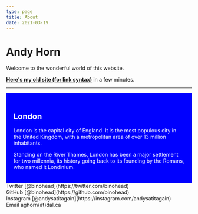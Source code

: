 ```yaml
---
type: page
title: About
date: 2021-03-19
---
```


# Andy Horn

Welcome to the wonderful world of this website.

[**Here's my old site (for link syntax)**](http://leonardlab.biology.dal.ca/Andy/) in a few minutes.

---

<div style="background-color:blue;color:white;padding:20px;">
  <h2>London</h2>
  <p>London is the capital city of England. It is the most populous city in the United Kingdom, with a metropolitan area of over 13 million inhabitants.</p>
  <p>Standing on the River Thames, London has been a major settlement for two millennia, its history going back to its founding by the Romans, who named it Londinium.</p>
</div> 

<div>
  Twitter [@binohead](https://twitter.com/binohead)
  <br />
  GitHub [@binohead](https://github.com/binohead)
  <br />
  Instagram [@andysatitagain](https://instagram.com/andysatitagain)
  <br />
  Email aghorn(at)dal.ca
</div>
